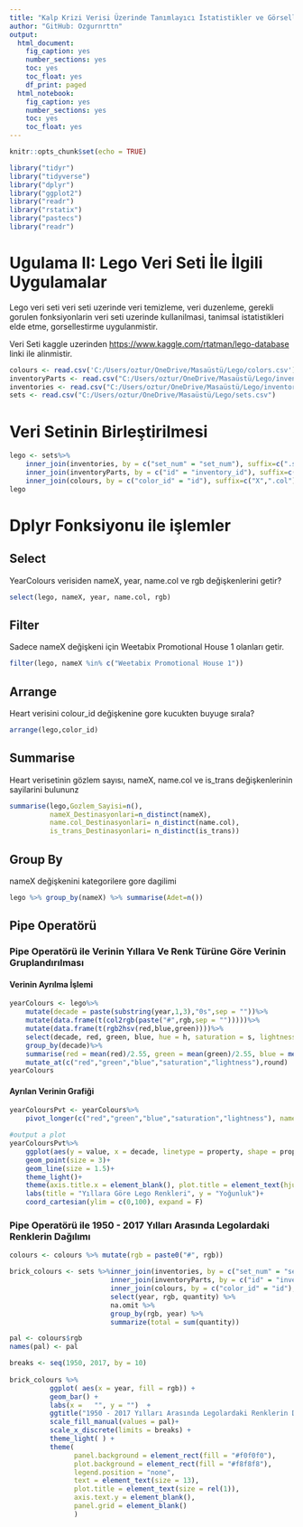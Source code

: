 ```yaml
---
title: "Kalp Krizi Verisi Üzerinde Tanımlayıcı İstatistikler ve Görselleştirme"
author: "GitHub: Ozgurnrttn"
output:
  html_document:
    fig_caption: yes
    number_sections: yes
    toc: yes
    toc_float: yes
    df_print: paged
  html_notebook:
    fig_caption: yes
    number_sections: yes
    toc: yes
    toc_float: yes
---
```


```r
knitr::opts_chunk$set(echo = TRUE)
```

```r
library("tidyr")
library("tidyverse")
library("dplyr")
library("ggplot2")
library("readr")
library("rstatix")
library("pastecs")
library("readr")
```

# Ugulama II: Lego Veri Seti İle İlgili Uygulamalar

Lego veri seti veri seti uzerinde veri temizleme, veri duzenleme, gerekli gorulen fonksiyonlarin veri seti uzerinde kullanilmasi, tanimsal istatistikleri elde etme, gorsellestirme  uygulanmistir.

Veri Seti kaggle uzerinden <https://www.kaggle.com/rtatman/lego-database> linki ile alinmistir.

```r

colours <- read.csv('C:/Users/oztur/OneDrive/Masaüstü/Lego/colors.csv')
inventoryParts <- read.csv("C:/Users/oztur/OneDrive/Masaüstü/Lego/inventory_parts.csv")
inventories <- read.csv("C:/Users/oztur/OneDrive/Masaüstü/Lego/inventories.csv")
sets <- read.csv("C:/Users/oztur/OneDrive/Masaüstü/Lego/sets.csv")
```

# Veri Setinin Birleştirilmesi 
```r

lego <- sets%>%
    inner_join(inventories, by = c("set_num" = "set_num"), suffix=c(".set",".inv"))%>%
    inner_join(inventoryParts, by = c("id" = "inventory_id"), suffix=c("X",".invPart"))%>%
    inner_join(colours, by = c("color_id" = "id"), suffix=c("X",".col"))
lego
```

# Dplyr Fonksiyonu ile işlemler

## Select

YearColours verisiden nameX, year, name.col ve rgb değişkenlerini getir?

```r
select(lego, nameX, year, name.col, rgb)
```

## Filter

Sadece nameX değişkeni için Weetabix Promotional House 1 olanları getir.

```r
filter(lego, nameX %in% c("Weetabix Promotional House 1"))
```

## Arrange

Heart verisini colour_id değişkenine gore kucukten buyuge sırala?

```r
arrange(lego,color_id)
```

## Summarise

Heart verisetinin gözlem sayısı, nameX, name.col ve is_trans değişkenlerinin sayilarini bulununz

```r
summarise(lego,Gozlem_Sayisi=n(),
          nameX_Destinasyonlari=n_distinct(nameX),
          name.col_Destinasyonlari= n_distinct(name.col),
          is_trans_Destinasyonlari= n_distinct(is_trans))
```

## Group By

nameX değişkenini kategorilere gore dagilimi

```r
lego %>% group_by(nameX) %>% summarise(Adet=n())
```

## Pipe Operatörü

### Pipe Operatörü ile Verinin Yıllara Ve Renk Türüne Göre Verinin Gruplandırılması

#### Verinin Ayrılma İşlemi
```r

yearColours <- lego%>%
    mutate(decade = paste(substring(year,1,3),"0s",sep = ""))%>%
    mutate(data.frame(t(col2rgb(paste("#",rgb,sep = "")))))%>%
    mutate(data.frame(t(rgb2hsv(red,blue,green))))%>%
    select(decade, red, green, blue, hue = h, saturation = s, lightness = v)%>%
    group_by(decade)%>%
    summarise(red = mean(red)/2.55, green = mean(green)/2.55, blue = mean(blue)/2.55, saturation = mean(saturation)*100, lightness = mean(lightness)*100)%>%
    mutate_at(c("red","green","blue","saturation","lightness"),round)
yearColours
```

#### Ayrılan Verinin Grafiği
```r
yearColoursPvt <- yearColours%>%
    pivot_longer(c("red","green","blue","saturation","lightness"), names_to = "property")
```

```r
#output a plot
yearColoursPvt%>%
    ggplot(aes(y = value, x = decade, linetype = property, shape = property, colour = property, group = property))+
    geom_point(size = 3)+
    geom_line(size = 1.5)+
    theme_light()+
    theme(axis.title.x = element_blank(), plot.title = element_text(hjust = .5))+
    labs(title = "Yıllara Göre Lego Renkleri", y = "Yoğunluk")+
    coord_cartesian(ylim = c(0,100), expand = F)
```

### Pipe Operatörü ile 1950 - 2017 Yılları Arasında Legolardaki Renklerin Dağılımı

```r
colours <- colours %>% mutate(rgb = paste0("#", rgb))

brick_colours <- sets %>%inner_join(inventories, by = c("set_num" = "set_num"), suffix=c(".set",".inv"))%>%
                         inner_join(inventoryParts, by = c("id" = "inventory_id"), suffix=c("X",".invPart"))%>%
                         inner_join(colours, by = c("color_id" = "id"), suffix=c("X",".col")) %>% 
                         select(year, rgb, quantity) %>% 
                         na.omit %>%
                         group_by(rgb, year) %>% 
                         summarize(total = sum(quantity)) 

pal <- colours$rgb
names(pal) <- pal 

breaks <- seq(1950, 2017, by = 10)
 
brick_colours %>%
          ggplot( aes(x = year, fill = rgb)) + 
          geom_bar() + 
          labs(x =   "", y = "")  +          
          ggtitle("1950 - 2017 Yılları Arasında Legolardaki Renklerin Dağılımı") +
          scale_fill_manual(values = pal)+ 
          scale_x_discrete(limits = breaks) +          
          theme_light( ) + 
          theme(
                panel.background = element_rect(fill = "#f0f0f0"),
                plot.background = element_rect(fill = "#f8f8f8"),
                legend.position = "none", 
                text = element_text(size = 13),
                plot.title = element_text(size = rel(1)),
                axis.text.y = element_blank(), 
                panel.grid = element_blank()
                )

```